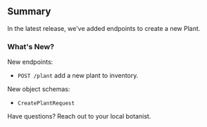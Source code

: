 ## Summary

In the latest release, we've added endpoints to create a new Plant.

### What's New?

New endpoints:

- `POST /plant` add a new plant to inventory.

New object schemas:

- `CreatePlantRequest`

<Note> Have questions? Reach out to your local botanist. </Note>
```